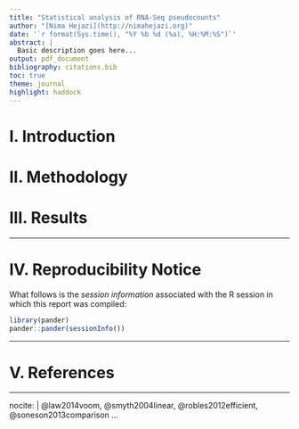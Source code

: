 ```yaml
---
title: "Statistical analysis of RNA-Seq pseudocounts"
author: "[Nima Hejazi](http://nimahejazi.org)"
date: '`r format(Sys.time(), "%Y %b %d (%a), %H:%M:%S")`'
abstract: |
  Basic description goes here...
output: pdf_document
bibliography: citations.bib
toc: true
theme: journal
highlight: haddock
---
```


# I. Introduction

# II. Methodology

# III. Results

---

\newpage

# IV. Reproducibility Notice

What follows is the _session information_ associated with the R session in which
this report was compiled:

```r
library(pander)
pander::pander(sessionInfo())
```

---

\newpage

# V. References

---
nocite: | 
  @law2014voom, @smyth2004linear, @robles2012efficient, @soneson2013comparison
...